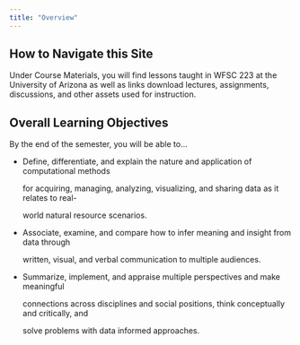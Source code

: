 ```yaml
---
title: "Overview"
---
```


## How to Navigate this Site

Under Course Materials, you will find lessons taught in WFSC 223 at the University of Arizona as well as links download lectures, assignments, discussions, and other assets used for instruction.

## Overall Learning Objectives

By the end of the semester, you will be able to...

-   Define, differentiate, and explain the nature and application of computational methods

    for acquiring, managing, analyzing, visualizing, and sharing data as it relates to real-

    world natural resource scenarios.

-   Associate, examine, and compare how to infer meaning and insight from data through

    written, visual, and verbal communication to multiple audiences.

-   Summarize, implement, and appraise multiple perspectives and make meaningful

    connections across disciplines and social positions, think conceptually and critically, and

    solve problems with data informed approaches.
